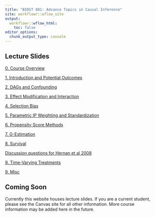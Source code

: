 ```yaml
---
title: "BIOST 881: Advance Topics in Causal Inference"
site: workflowr::wflow_site
output:
  workflowr::wflow_html:
    toc: false
editor_options:
  chunk_output_type: console
---
```


## Lecture Slides

[0. Course Overview](slides/0_course_introduction.html) 

[1. Introduction and Potential Outcomes](slides/1_introduction.html)

[2. DAGs and Confounding](slides/2_dags_confounding.html)

[3. Effect Modification and Interaction](slides/3_effect_modification_interaction.html)

[4. Selection Bias](slides/4_selection_bias.html)

[5. Parametric IP Weighting and Standardization](slides/5_modeling1.html)

[6. Propensity Score Methods](slides/6_propensity_scores.html)

[7. G-Estimation](slides/7_g_estimation.html)

[8. Survival](slides/8_survival.html)

[Discussion questions for Hernan et al 2008](slides/Hernan_et_al_2008.html)

[9. Time-Varying Treatments](slides/9_time_varying_treatment.html)

[9. Misc](slides/9_misc.html)

## Coming Soon

Currently this website houses lecture slides. If you are a current student, please see the Canvas site for all other information. More course information may be added here in the future. 

